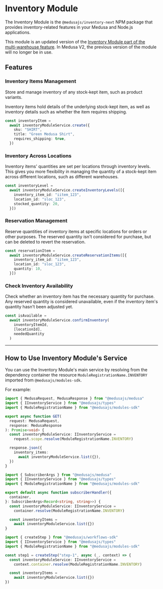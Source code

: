 
# Inventory Module

The Inventory Module is the `@medusajs/inventory-next` NPM package that provides inventory-related features in your Medusa and Node.js applications.

<Note>

This module is an updated version of the [Inventory Module part of the multi-warehouse feature](../../modules/multiwarehouse/inventory-module.md). In Medusa V2, the previous version of the module will no longer be in use.

</Note>

## Features

### Inventory Items Management

Store and manage inventory of any stock-kept item, such as product variants.

Inventory items hold details of the underlying stock-kept item, as well as inventory details such as whether the item requires shipping.

```ts
const inventoryItem =
  await inventoryModuleService.create({
    sku: "SHIRT",
    title: "Green Medusa Shirt",
    requires_shipping: true,
  })
```

### Inventory Across Locations

Inventory items' quantities are set per locations through inventory levels. This gives you more flexibility in managing the quantity of a stock-kept item across different locations, such as different warehouses.

```ts
const inventoryLevel =
  await inventoryModuleService.createInventoryLevels([{
    inventory_item_id: "iitem_123",
    location_id: "sloc_123",
    stocked_quantity: 20,
  }])
```

### Reservation Management

Reserve quantities of inventory items at specific locations for orders or other purposes. The reserved quantity isn't considered for purchase, but can be deleted to revert the reservation.

```ts
const reservationItem =
  await inventoryModuleService.createReservationItems([{
    inventory_item_id: "iitem_123",
    location_id: "sloc_123",
    quantity: 10,
  }])
```

### Check Inventory Availability

Check whether an inventory item has the necessary quantity for purchase. Any reserved quantity is considered unavailable, even if the inventory item's quantity hasn't been adjusted yet.

```ts
const isAvailable =
  await inventoryModuleService.confirmInventory(
    inventoryItemId,
    [locationId],
    neededQuantity
  )
```

---

## How to Use Inventory Module's Service

You can use the Inventory Module's main service by resolving from the dependency container the resource `ModuleRegistrationName.INVENTORY` imported from `@medusajs/modules-sdk`.

For example:

<Tabs groupId="resource-type" isCodeTabs={true}>
  <TabItem label="API Route" value="api-route" attributes={{
    title: "src/api/store/custom/route.ts"
  }}>

  ```ts
  import { MedusaRequest, MedusaResponse } from "@medusajs/medusa"
  import { IInventoryService } from "@medusajs/types"
  import { ModuleRegistrationName } from "@medusajs/modules-sdk"

  export async function GET(
    request: MedusaRequest,
    response: MedusaResponse
  ): Promise<void> {
    const inventoryModuleService: IInventoryService =
      request.scope.resolve(ModuleRegistrationName.INVENTORY)

    response.json({
      inventory_items:
        await inventoryModuleService.list({}),
    })
  }
  ```

  </TabItem>
  <TabItem label="Subscriber" value="subscribers" attributes={{
    title: "src/subscribers/custom-handler.ts"
  }}>

  ```ts
  import { SubscriberArgs } from "@medusajs/medusa"
  import { IInventoryService } from "@medusajs/types"
  import { ModuleRegistrationName } from "@medusajs/modules-sdk"

  export default async function subscriberHandler({
    container,
  }: SubscriberArgs<Record<string, string>>) {
    const inventoryModuleService: IInventoryService =
      container.resolve(ModuleRegistrationName.INVENTORY)

    const inventoryItems =
      await inventoryModuleService.list({})
  }
  ```

  </TabItem>
  <TabItem label="Workflow Step" value="workflow-step" attributes={{
    title: "src/workflows/hello-world/step1.ts"
  }}>

  ```ts
  import { createStep } from "@medusajs/workflows-sdk"
  import { IInventoryService } from "@medusajs/types"
  import { ModuleRegistrationName } from "@medusajs/modules-sdk"

  const step1 = createStep("step-1", async (_, context) => {
    const inventoryModuleService: IInventoryService =
      context.container.resolve(ModuleRegistrationName.INVENTORY)

    const inventoryItems =
      await inventoryModuleService.list({})
  })
  ```

  </TabItem>
</Tabs>
